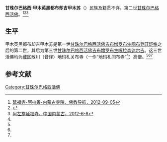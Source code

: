 '''甘珠尔巴格西·甲木英黑都布却吉甲木苏'''（{{bd|？||？|}}）民族及籍贯不详，第二世[[甘珠尔巴格西活佛|甘珠尔巴格西活佛]]。<ref name=fjdh>[http://www.fjdh.com/ffzt/fjhy/ahsy2012/09/092531185796.html 延福寺-阿拉善-内蒙古寺院，佛教导航，2012-09-05]{{dead link|date=2018年3月 |bot=InternetArchiveBot |fix-attempted=yes }}</ref><ref name=wts>{{Cite web |url=http://www.chinawts.com/list/nmg/181844553.htm |title=延福寺，五台山，2005-09-06 |access-date=2013-07-15 |archive-date=2012-02-29 |archive-url=https://web.archive.org/web/20120229071942/http://www.chinawts.com/list/nmg/181844553.htm |dead-url=no }}</ref><ref name=zgnmg>[http://www.nmg.gov.cn/main/nmg/wsbs/shenghzn/you2/2012-05-31/2_157074/ 阿左旗延福寺，中国内蒙古，2012-6-8]{{dead link|date=2018年1月 |bot=InternetArchiveBot |fix-attempted=yes }}</ref>

==生平==
甲木英黑都布却吉甲木苏是第一世[[甘珠尔巴格西活佛|甘珠尔巴格西活佛]][[吉布增罗布生图布登旺舒格|吉布增罗布生图布登旺舒格]]之后的第二世，其后为第三世[[甘珠尔巴格西活佛|甘珠尔巴格西活佛]][[甘珠尔巴格西·吉布增罗布生嘎拉森达尔吉|吉布增罗布生嘎拉森达尔吉]]。这三世活佛均为[[藏区|藏区]]散川（音译）地玛札关布寺（一作“地玛札闫布寺”<ref name=zgnmg/>）高僧。<ref name=fjdh/><ref name=wts/><ref name=zgnmg/>

==参考文献==
{{reflist}}

{{start box}}
{{s-rel|bu}}
{{s-before|[[吉布增罗布生图布登旺舒格|吉布增罗布生图布登旺舒格]]}}
{{s-title|[[甘珠尔巴格西活佛|甘珠尔巴格西活佛]]|（确认年份不详）—（卒年不详）}}
{{s-after|[[甘珠尔巴格西·吉布增罗布生嘎拉森达尔吉|甘珠尔巴格西·吉布增罗布生嘎拉森达尔吉]]}}
{{end box}}

[[Category:甘珠尔巴格西活佛|Category:甘珠尔巴格西活佛]]